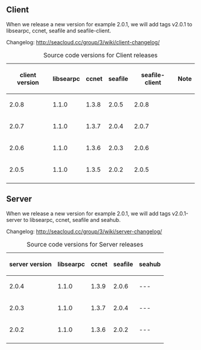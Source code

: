 == Client ==

When we release a new version for example 2.0.1, we will add tags v2.0.1 to libsearpc, ccnet, seafile and seafile-client.

Changelog: http://seacloud.cc/group/3/wiki/client-changelog/

{|
|+ Source code versions for Client releases
! client version
! libsearpc
! ccnet
! seafile
! seafile-client
! Note
|-
| 2.0.8
| 1.1.0
| 1.3.8
| 2.0.5
| 2.0.8
|
|-
| 2.0.7
| 1.1.0
| 1.3.7
| 2.0.4
| 2.0.7
|
|-
| 2.0.6
| 1.1.0
| 1.3.6
| 2.0.3
| 2.0.6
|
|-
| 2.0.5
| 1.1.0
| 1.3.5
| 2.0.2
| 2.0.5
|
|-
|}

== Server ==

When we release a new version for example 2.0.1, we will add tags v2.0.1-server to libsearpc, ccnet, seafile and seahub.

Changelog: http://seacloud.cc/group/3/wiki/server-changelog/

{|
|+ Source code versions for Server releases
! server version
! libsearpc
! ccnet
! seafile
! seahub
|-
| 2.0.4
| 1.1.0
| 1.3.9
| 2.0.6
| ---
|-
| 2.0.3
| 1.1.0
| 1.3.7
| 2.0.4
| ---
|-
| 2.0.2
| 1.1.0
| 1.3.6
| 2.0.2
| ---
|-
|}
